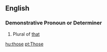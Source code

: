 ==English==

===Demonstrative Pronoun or Determiner===
# Plural of [[that]]

[[hu:those]]
[[pt:Those]]